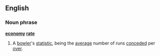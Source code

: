 ==English==
===Noun phrase===
'''[[economy]] [[rate]]'''
#{{cricket}} A [[bowler]]'s [[statistic]], being the [[average]] number of runs [[concede]]d per [[over]].